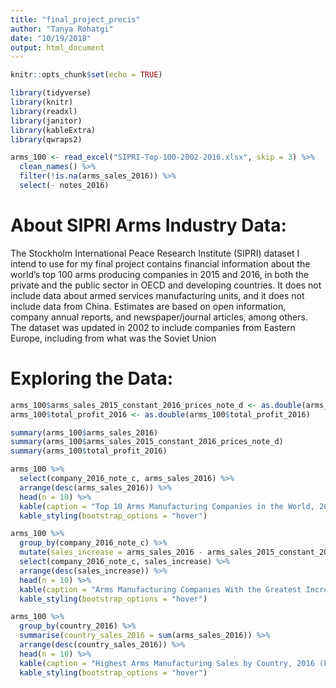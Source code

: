 ```yaml
---
title: "final_project_precis"
author: "Tanya Rohatgi"
date: "10/19/2018"
output: html_document
---
```


```r
knitr::opts_chunk$set(echo = TRUE)

library(tidyverse)
library(knitr)
library(readxl)
library(janitor)
library(kableExtra)
library(qwraps2)

arms_100 <- read_excel("SIPRI-Top-100-2002-2016.xlsx", skip = 3) %>%
  clean_names() %>%
  filter(!is.na(arms_sales_2016)) %>%
  select(- notes_2016)
```


# About SIPRI Arms Industry Data:

The Stockholm International Peace Research Institute (SIPRI) dataset I intend to use for my final project contains financial information about the world's top 100 arms producing companies in 2015 and 2016, in both the private and the public sector in OECD and developing countries. It does not include data about armed services manufacturing units, and it does not include data from China. Estimates are based on open information, company annual reports, and newspaper/journal articles, among others. The dataset was updated in 2002 to include companies from Eastern Europe, including from what was the Soviet Union


# Exploring the Data:
```r

arms_100$arms_sales_2015_constant_2016_prices_note_d <- as.double(arms_100$arms_sales_2015_constant_2016_prices_note_d)
arms_100$total_profit_2016 <- as.double(arms_100$total_profit_2016)

summary(arms_100$arms_sales_2016)
summary(arms_100$arms_sales_2015_constant_2016_prices_note_d)
summary(arms_100$total_profit_2016)

arms_100 %>%
  select(company_2016_note_c, arms_sales_2016) %>%
  arrange(desc(arms_sales_2016)) %>%
  head(n = 10) %>%
  kable(caption = "Top 10 Arms Manufacturing Companies in the World, 2016 (Figures in millions of US$)", col.names = c("Company", "Arms Sales in 2016")) %>%
  kable_styling(bootstrap_options = "hover")

arms_100 %>%
  group_by(company_2016_note_c) %>%
  mutate(sales_increase = arms_sales_2016 - arms_sales_2015_constant_2016_prices_note_d) %>%
  select(company_2016_note_c, sales_increase) %>%
  arrange(desc(sales_increase)) %>%
  head(n = 10) %>%
  kable(caption = "Arms Manufacturing Companies With the Greatest Increase in Arms Sales, 2015-16 (Figures in millions of US$)", col.names = c("Company", "Arms Sales Increase"), digits = 1) %>%
  kable_styling(bootstrap_options = "hover")

arms_100 %>%
  group_by(country_2016) %>%
  summarise(country_sales_2016 = sum(arms_sales_2016)) %>%
  arrange(desc(country_sales_2016)) %>%
  head(n = 10) %>%
  kable(caption = "Highest Arms Manufacturing Sales by Country, 2016 (Figures in millions of US$)", col.names = c("Country", "Arms Sales in 2016")) %>%
  kable_styling(bootstrap_options = "hover")
```

